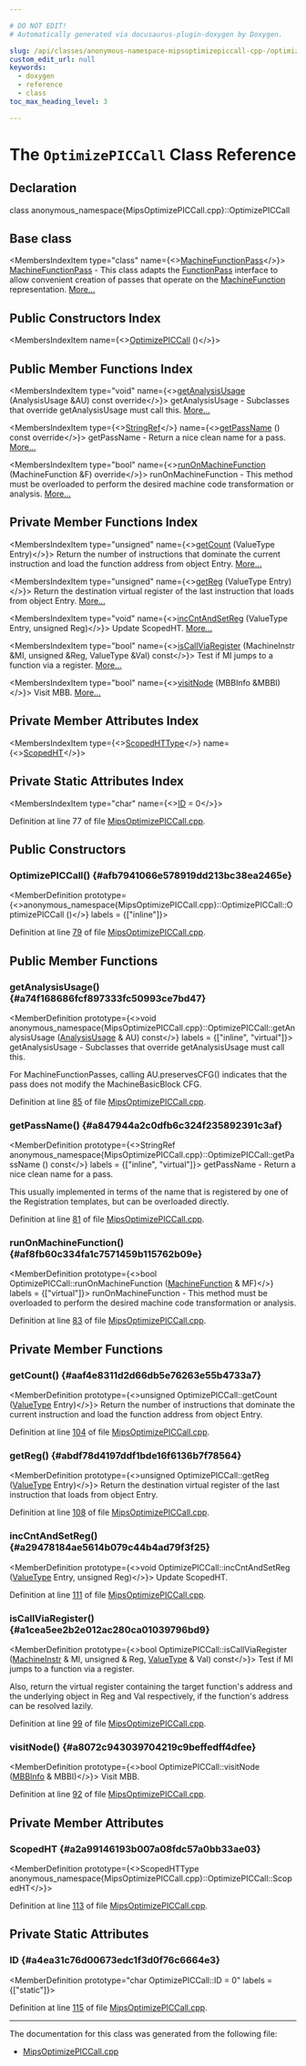 ```yaml
---

# DO NOT EDIT!
# Automatically generated via docusaurus-plugin-doxygen by Doxygen.

slug: /api/classes/anonymous-namespace-mipsoptimizepiccall-cpp-/optimizepiccall
custom_edit_url: null
keywords:
  - doxygen
  - reference
  - class
toc_max_heading_level: 3

---
```





# The `OptimizePICCall` Class Reference

<DoxygenPage pluginConfig={pluginConfig}>



## Declaration

<CodeBlock>class anonymous_namespace{MipsOptimizePICCall.cpp}::OptimizePICCall</CodeBlock>

## Base class

<MembersIndex>

<MembersIndexItem
  type="class"
  name={<><a href="/docs/api/classes/llvm/machinefunctionpass">MachineFunctionPass</a></>}>
<a href="/docs/api/classes/llvm/machinefunctionpass">MachineFunctionPass</a> - This class adapts the <a href="/docs/api/classes/llvm/functionpass">FunctionPass</a> interface to allow convenient creation of passes that operate on the <a href="/docs/api/classes/llvm/machinefunction">MachineFunction</a> representation. <a href="/docs/api/classes/llvm/machinefunctionpass/#details">More...</a>
</MembersIndexItem>

</MembersIndex>

## Public Constructors Index

<MembersIndex>

<MembersIndexItem
  name={<><a href="#afb7941066e578919dd213bc38ea2465e">OptimizePICCall</a> ()</>}>
</MembersIndexItem>

</MembersIndex>

## Public Member Functions Index

<MembersIndex>

<MembersIndexItem
  type="void"
  name={<><a href="#a74f168686fcf897333fc50993ce7bd47">getAnalysisUsage</a> (AnalysisUsage &amp;AU) const override</>}>
getAnalysisUsage - Subclasses that override getAnalysisUsage must call this. <a href="#a74f168686fcf897333fc50993ce7bd47">More...</a>
</MembersIndexItem>

<MembersIndexItem
  type={<><a href="/docs/api/classes/llvm/stringref">StringRef</a></>}
  name={<><a href="#a847944a2c0dfb6c324f235892391c3af">getPassName</a> () const override</>}>
getPassName - Return a nice clean name for a pass. <a href="#a847944a2c0dfb6c324f235892391c3af">More...</a>
</MembersIndexItem>

<MembersIndexItem
  type="bool"
  name={<><a href="#af8fb60c334fa1c7571459b115762b09e">runOnMachineFunction</a> (MachineFunction &amp;F) override</>}>
runOnMachineFunction - This method must be overloaded to perform the desired machine code transformation or analysis. <a href="#af8fb60c334fa1c7571459b115762b09e">More...</a>
</MembersIndexItem>

</MembersIndex>

## Private Member Functions Index

<MembersIndex>

<MembersIndexItem
  type="unsigned"
  name={<><a href="#aaf4e8311d2d66db5e76263e55b4733a7">getCount</a> (ValueType Entry)</>}>
Return the number of instructions that dominate the current instruction and load the function address from object Entry. <a href="#aaf4e8311d2d66db5e76263e55b4733a7">More...</a>
</MembersIndexItem>

<MembersIndexItem
  type="unsigned"
  name={<><a href="#abdf78d4197ddf1bde16f6136b7f78564">getReg</a> (ValueType Entry)</>}>
Return the destination virtual register of the last instruction that loads from object Entry. <a href="#abdf78d4197ddf1bde16f6136b7f78564">More...</a>
</MembersIndexItem>

<MembersIndexItem
  type="void"
  name={<><a href="#a29478184ae5614b079c44b4ad79f3f25">incCntAndSetReg</a> (ValueType Entry, unsigned Reg)</>}>
Update ScopedHT. <a href="#a29478184ae5614b079c44b4ad79f3f25">More...</a>
</MembersIndexItem>

<MembersIndexItem
  type="bool"
  name={<><a href="#a1cea5ee2b2e012ac280ca01039796bd9">isCallViaRegister</a> (MachineInstr &amp;MI, unsigned &amp;Reg, ValueType &amp;Val) const</>}>
Test if MI jumps to a function via a register. <a href="#a1cea5ee2b2e012ac280ca01039796bd9">More...</a>
</MembersIndexItem>

<MembersIndexItem
  type="bool"
  name={<><a href="#a8072c943039704219c9beffedff4dfee">visitNode</a> (MBBInfo &amp;MBBI)</>}>
Visit MBB. <a href="#a8072c943039704219c9beffedff4dfee">More...</a>
</MembersIndexItem>

</MembersIndex>

## Private Member Attributes Index

<MembersIndex>

<MembersIndexItem
  type={<><a href="/docs/api/namespaces/anonymous-mipsoptimizepiccall-cpp-/#aacd174753f02aa8483f20a59067db2fb">ScopedHTType</a></>}
  name={<><a href="#a2a99146193b007a08fdc57a0bb33ae03">ScopedHT</a></>}>
</MembersIndexItem>

</MembersIndex>

## Private Static Attributes Index

<MembersIndex>

<MembersIndexItem
  type="char"
  name={<><a href="#a4ea31c76d00673edc1f3d0f76c6664e3">ID</a> = 0</>}>
</MembersIndexItem>

</MembersIndex>


Definition at line 77 of file <a href="/docs/api/files/lib/lib/target/lib/target/mips/mipsoptimizepiccall-cpp">MipsOptimizePICCall.cpp</a>.

<SectionDefinition>

## Public Constructors

### OptimizePICCall() {#afb7941066e578919dd213bc38ea2465e}

<MemberDefinition
  prototype={<>anonymous&#95;namespace&#123;MipsOptimizePICCall.cpp&#125;::OptimizePICCall::OptimizePICCall ()</>}
  labels = {["inline"]}>

Definition at line <a href="/docs/api/files/lib/lib/target/lib/target/mips/mipsoptimizepiccall-cpp/#l00079">79</a> of file <a href="/docs/api/files/lib/lib/target/lib/target/mips/mipsoptimizepiccall-cpp">MipsOptimizePICCall.cpp</a>.
</MemberDefinition>

</SectionDefinition>

<SectionDefinition>

## Public Member Functions

### getAnalysisUsage() {#a74f168686fcf897333fc50993ce7bd47}

<MemberDefinition
  prototype={<>void anonymous&#95;namespace&#123;MipsOptimizePICCall.cpp&#125;::OptimizePICCall::getAnalysisUsage (<a href="/docs/api/classes/llvm/analysisusage">AnalysisUsage</a> &amp; AU) const</>}
  labels = {["inline", "virtual"]}>
getAnalysisUsage - Subclasses that override getAnalysisUsage must call this.

For MachineFunctionPasses, calling AU.preservesCFG() indicates that the pass does not modify the MachineBasicBlock CFG.

Definition at line <a href="/docs/api/files/lib/lib/target/lib/target/mips/mipsoptimizepiccall-cpp/#l00085">85</a> of file <a href="/docs/api/files/lib/lib/target/lib/target/mips/mipsoptimizepiccall-cpp">MipsOptimizePICCall.cpp</a>.
</MemberDefinition>

### getPassName() {#a847944a2c0dfb6c324f235892391c3af}

<MemberDefinition
  prototype={<>StringRef anonymous&#95;namespace&#123;MipsOptimizePICCall.cpp&#125;::OptimizePICCall::getPassName () const</>}
  labels = {["inline", "virtual"]}>
getPassName - Return a nice clean name for a pass.

This usually implemented in terms of the name that is registered by one of the Registration templates, but can be overloaded directly.

Definition at line <a href="/docs/api/files/lib/lib/target/lib/target/mips/mipsoptimizepiccall-cpp/#l00081">81</a> of file <a href="/docs/api/files/lib/lib/target/lib/target/mips/mipsoptimizepiccall-cpp">MipsOptimizePICCall.cpp</a>.
</MemberDefinition>

### runOnMachineFunction() {#af8fb60c334fa1c7571459b115762b09e}

<MemberDefinition
  prototype={<>bool OptimizePICCall::runOnMachineFunction (<a href="/docs/api/classes/llvm/machinefunction">MachineFunction</a> &amp; MF)</>}
  labels = {["virtual"]}>
runOnMachineFunction - This method must be overloaded to perform the desired machine code transformation or analysis.

Definition at line <a href="/docs/api/files/lib/lib/target/lib/target/mips/mipsoptimizepiccall-cpp/#l00083">83</a> of file <a href="/docs/api/files/lib/lib/target/lib/target/mips/mipsoptimizepiccall-cpp">MipsOptimizePICCall.cpp</a>.
</MemberDefinition>

</SectionDefinition>

<SectionDefinition>

## Private Member Functions

### getCount() {#aaf4e8311d2d66db5e76263e55b4733a7}

<MemberDefinition
  prototype={<>unsigned OptimizePICCall::getCount (<a href="/docs/api/namespaces/anonymous-mipsoptimizepiccall-cpp-/#ad214e3a81dd8d813a09d31e3ce444bca">ValueType</a> Entry)</>}>
Return the number of instructions that dominate the current instruction and load the function address from object Entry.

Definition at line <a href="/docs/api/files/lib/lib/target/lib/target/mips/mipsoptimizepiccall-cpp/#l00104">104</a> of file <a href="/docs/api/files/lib/lib/target/lib/target/mips/mipsoptimizepiccall-cpp">MipsOptimizePICCall.cpp</a>.
</MemberDefinition>

### getReg() {#abdf78d4197ddf1bde16f6136b7f78564}

<MemberDefinition
  prototype={<>unsigned OptimizePICCall::getReg (<a href="/docs/api/namespaces/anonymous-mipsoptimizepiccall-cpp-/#ad214e3a81dd8d813a09d31e3ce444bca">ValueType</a> Entry)</>}>
Return the destination virtual register of the last instruction that loads from object Entry.

Definition at line <a href="/docs/api/files/lib/lib/target/lib/target/mips/mipsoptimizepiccall-cpp/#l00108">108</a> of file <a href="/docs/api/files/lib/lib/target/lib/target/mips/mipsoptimizepiccall-cpp">MipsOptimizePICCall.cpp</a>.
</MemberDefinition>

### incCntAndSetReg() {#a29478184ae5614b079c44b4ad79f3f25}

<MemberDefinition
  prototype={<>void OptimizePICCall::incCntAndSetReg (<a href="/docs/api/namespaces/anonymous-mipsoptimizepiccall-cpp-/#ad214e3a81dd8d813a09d31e3ce444bca">ValueType</a> Entry, unsigned Reg)</>}>
Update ScopedHT.

Definition at line <a href="/docs/api/files/lib/lib/target/lib/target/mips/mipsoptimizepiccall-cpp/#l00111">111</a> of file <a href="/docs/api/files/lib/lib/target/lib/target/mips/mipsoptimizepiccall-cpp">MipsOptimizePICCall.cpp</a>.
</MemberDefinition>

### isCallViaRegister() {#a1cea5ee2b2e012ac280ca01039796bd9}

<MemberDefinition
  prototype={<>bool OptimizePICCall::isCallViaRegister (<a href="/docs/api/classes/llvm/machineinstr">MachineInstr</a> &amp; MI, unsigned &amp; Reg, <a href="/docs/api/namespaces/anonymous-mipsoptimizepiccall-cpp-/#ad214e3a81dd8d813a09d31e3ce444bca">ValueType</a> &amp; Val) const</>}>
Test if MI jumps to a function via a register.

Also, return the virtual register containing the target function&#39;s address and the underlying object in Reg and Val respectively, if the function&#39;s address can be resolved lazily.

Definition at line <a href="/docs/api/files/lib/lib/target/lib/target/mips/mipsoptimizepiccall-cpp/#l00099">99</a> of file <a href="/docs/api/files/lib/lib/target/lib/target/mips/mipsoptimizepiccall-cpp">MipsOptimizePICCall.cpp</a>.
</MemberDefinition>

### visitNode() {#a8072c943039704219c9beffedff4dfee}

<MemberDefinition
  prototype={<>bool OptimizePICCall::visitNode (<a href="/docs/api/classes/anonymous-namespace-mipsoptimizepiccall-cpp-/mbbinfo">MBBInfo</a> &amp; MBBI)</>}>
Visit MBB.

Definition at line <a href="/docs/api/files/lib/lib/target/lib/target/mips/mipsoptimizepiccall-cpp/#l00092">92</a> of file <a href="/docs/api/files/lib/lib/target/lib/target/mips/mipsoptimizepiccall-cpp">MipsOptimizePICCall.cpp</a>.
</MemberDefinition>

</SectionDefinition>

<SectionDefinition>

## Private Member Attributes

### ScopedHT {#a2a99146193b007a08fdc57a0bb33ae03}

<MemberDefinition
  prototype={<>ScopedHTType anonymous&#95;namespace&#123;MipsOptimizePICCall.cpp&#125;::OptimizePICCall::ScopedHT</>}>

Definition at line <a href="/docs/api/files/lib/lib/target/lib/target/mips/mipsoptimizepiccall-cpp/#l00113">113</a> of file <a href="/docs/api/files/lib/lib/target/lib/target/mips/mipsoptimizepiccall-cpp">MipsOptimizePICCall.cpp</a>.
</MemberDefinition>

</SectionDefinition>

<SectionDefinition>

## Private Static Attributes

### ID {#a4ea31c76d00673edc1f3d0f76c6664e3}

<MemberDefinition
  prototype="char OptimizePICCall::ID = 0"
  labels = {["static"]}>

Definition at line <a href="/docs/api/files/lib/lib/target/lib/target/mips/mipsoptimizepiccall-cpp/#l00115">115</a> of file <a href="/docs/api/files/lib/lib/target/lib/target/mips/mipsoptimizepiccall-cpp">MipsOptimizePICCall.cpp</a>.
</MemberDefinition>

</SectionDefinition>

<hr/>

The documentation for this class was generated from the following file:

<ul>
<li><a href="/docs/api/files/lib/lib/target/lib/target/mips/mipsoptimizepiccall-cpp">MipsOptimizePICCall.cpp</a></li>
</ul>

</DoxygenPage>

